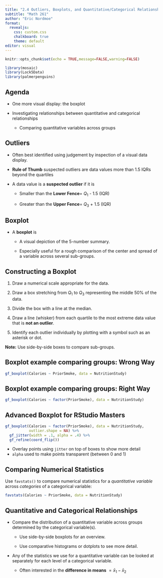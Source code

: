 ```yaml
---
title: "2.4 Outliers, Boxplots, and Quantitative/Categorical Relationships"
subtitle: "Math 261"
author: "Eric Nordmoe"
format:
  revealjs:
    css: custom.css
    chalkboard: true
    theme: default
editor: visual
---
```


```r
knitr::opts_chunk$set(echo = TRUE,message=FALSE,warning=FALSE)
```

```r
library(mosaic)
library(Lock5Data)
library(palmerpenguins)
```

## Agenda


* One more visual display: the boxplot

* Investigating relationships between quantitative and categorical relationships
   + Comparing quantitative variables across groups
   


## Outliers

-   Often best identified using judgement by inspection of a visual data display.

-   **Rule of Thumb** suspected outliers are data values more than 1.5 IQRs beyond the quartiles

-   A data value is a **suspected outlier** if it is

    -   Smaller than the **Lower Fence**= $Q_1$ - 1.5 (IQR)

    -   Greater than the **Upper Fence**= $Q_3$ + 1.5 (IQR)


## Boxplot

-   A **boxplot** is

    -   A visual depiction of the 5-number summary.

    -   Especially useful for a rough comparison of the center and spread of a variable across several sub-groups.

## Constructing a Boxplot

1)  Draw a numerical scale appropriate for the data.

2)  Draw a box stretching from $Q_1$ to $Q_3$ representing the middle 50% of the data.

3)  Divide the box with a line at the median.

4)  Draw a line (whisker) from each quartile to the most extreme data value that is **not an outlier**.

5)  Identify each outlier individually by plotting with a symbol such as an asterisk or dot.

**Note:** Use side-by-side boxes to compare sub-groups.


## Boxplot example comparing groups: Wrong Way

```r
gf_boxplot(Calories ~ PriorSmoke, data = NutritionStudy)
```

## Boxplot example comparing groups: Right Way

```r
gf_boxplot(Calories ~ factor(PriorSmoke), data = NutritionStudy)
```

## Advanced Boxplot for RStudio Masters

```r
gf_boxplot(Calories ~ factor(PriorSmoke), data = NutritionStudy,
           outlier.shape = NA) %>%
  gf_jitter(width = .1, alpha = .4) %>%
  gf_refine(coord_flip())
```

-   Overlay points using `jitter` on top of boxes to show more detail
-   `alpha` used to make points transparent (between 0 and 1)

## Comparing Numerical Statistics

Use `favstats()` to compare numerical statistics for a *quantitative variable* across *categories* of a categorical variable:

```r
favstats(Calories ~ PriorSmoke, data = NutritionStudy)
```

## Quantitative and Categorical Relationships

-   Compare the distribution of a quantitative variable across groups determined by the categorical variable(s).

    -   Use side-by-side boxplots for an overview.

    -   Use comparative histograms or dotplots to see more detail.

-   Any of the statistics we use for a quantitative variable can be looked at separately for each level of a categorical variable.

    -   Often interested in the **difference in means** $=\bar x_1- \bar x_2$
